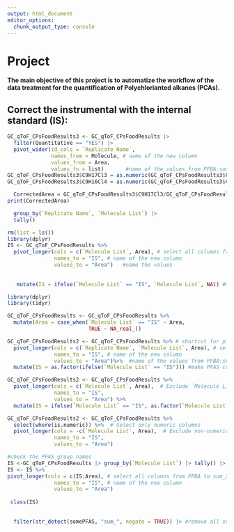```yaml
---
output: html_document
editor_options: 
  chunk_output_type: console
---
```


# Project

**The main objective of this project is to automatize the workflow of the data treatment for the quantification of Polychlorianted alkanes (PCAs).**

## Correct the instrumental with the internal standard (IS):
```r
GC_qToF_CPsFoodResults3 <- GC_qToF_CPsFoodResults |> 
  filter(Quantitative == "YES") |> 
  pivot_wider(id_cols = `Replicate Name`,
              names_from = Molecule, # name of the new column
              values_from = Area,
              values_fn = list)       #name of the values from PFBA:sum_21PFAS
GC_qToF_CPsFoodResults3$C9H17Cl3 = as.numeric(GC_qToF_CPsFoodResults3$C9H17Cl3)
GC_qToF_CPsFoodResults3$C9H16Cl4 = as.numeric(GC_qToF_CPsFoodResults3$C9H16Cl4)

  CorrectedArea = GC_qToF_CPsFoodResults3$C9H17Cl3/GC_qToF_CPsFoodResults3$C9H16Cl4 
print(CorrectedArea)

  group_by(`Replicate Name`, `Molecule List`) |> 
  tally()

```

```r
rm(list = ls())
library(dplyr)
IS <- GC_qToF_CPsFoodResults %>% 
  pivot_longer(cols = c(`Molecule List`, Area), # select all columns from PFBA to sum_21PFAS
               names_to = "IS", # name of the new column
               values_to = "Area")   #name the values
 
  
   mutate(IS = ifelse(`Molecule List` == "IS", `Molecule List`, NA)) #make the new column with only the IS
```

```r
library(dplyr)
library(tidyr)

GC_qToF_CPsFoodResults <- GC_qToF_CPsFoodResults %>%
  mutate(Area = case_when(`Molecule List` == "IS" ~ Area,
                          TRUE ~ NA_real_))

```

```r
GC_qToF_CPsFoodResults2 <- GC_qToF_CPsFoodResults %>% # shortcut for pipe Ctrl + shift + M
  pivot_longer(cols = c(`Replicate Name`, `Molecule List`, Area), # select all columns from PFBA to sum_21PFAS
               names_to = "IS", # name of the new column
               values_to = "Area")%>%  #name of the values from PFBA:sum_21PFAS
  mutate(IS = as.factor(ifelse(`Molecule List` == "IS"))) #make PFAS column a factor variable
```
```r
GC_qToF_CPsFoodResults2 <- GC_qToF_CPsFoodResults %>%
  pivot_longer(cols = c(`Molecule List`, Area),  # Exclude `Molecule List` column from pivoting
               names_to = "IS", 
               values_to = "Area") %>%
  mutate(IS = ifelse(`Molecule List` == "IS", as.factor(`Molecule List`), NA))
```

```r
GC_qToF_CPsFoodResults2 <- GC_qToF_CPsFoodResults %>% 
  select(where(is.numeric)) %>%  # Select only numeric columns
  pivot_longer(cols = -c(`Molecule List`, Area),  # Exclude non-numeric and specific columns from pivoting
               names_to = "IS",
               values_to = "Area")
```

```r
#check the PFAS group names
IS <-GC_qToF_CPsFoodResults |> group_by(`Molecule List`) |> tally() |> filter(`Molecule List` == "IS")  #Slect only the IS 
IS <- IS %>% 
pivot_longer(cols = c(IS:Area), # select all columns from PFBA to sum_21PFAS
               names_to = "IS", # name of the new column
               values_to = "Area")
  
 class(IS) 
  
  
  filter(str_detect(somePFAS, "sum_", negate = TRUE)) |> #remove all sum of PFAS using the argument: negate=TRUE 
  
  
```

